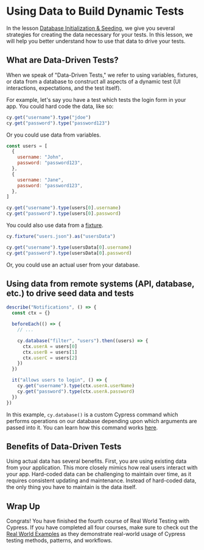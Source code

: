 # Using Data to Build Dynamic Tests

In the lesson [Database Initialization & Seeding](/advanced-cypress-concepts/database-initialization-and-seeding), we give you several strategies for creating the data necessary for your tests. In this lesson, we will help you better understand how to use that data to drive your tests.

## What are Data-Driven Tests?

When we speak of "Data-Driven Tests," we refer to using variables, fixtures, or data from a database to construct all aspects of a dynamic test (UI interactions, expectations, and the test itself).

For example, let's say you have a test which tests the login form in your app. You could hard code the data, like so:

```js
cy.get("username").type("jdoe")
cy.get("password").type("password123")
```

Or you could use data from variables.

```js
const users = [
  {
    username: "John",
    password: "password123",
  },
  {
    username: "Jane",
    password: "password123",
  },
]

cy.get("username").type(users[0].username)
cy.get("password").type(users[0].password)
```

You could also use data from a [fixture](https://docs.cypress.io/api/commands/fixture).

```js
cy.fixture("users.json").as("usersData")

cy.get("username").type(usersData[0].username)
cy.get("password").type(usersData[0].password)
```

Or, you could use an actual user from your database.

## Using data from remote systems (API, database, etc.) to drive seed data and tests

```js
describe("Notifications", () => {
  const ctx = {}

  beforeEach(() => {
    // ...

    cy.database("filter", "users").then((users) => {
      ctx.userA = users[0]
      ctx.userB = users[1]
      ctx.userC = users[2]
    })
  })

  it("allows users to login", () => {
    cy.get("username").type(ctx.userA.userName)
    cy.get("password").type(ctx.userA.password)
  })
})
```

In this example, `cy.database()` is a custom Cypress command which performs operations on our database depending upon which arguments are passed into it. You can learn how this command works [here](/real-world-examples/custom-cypress-commands#cydatabase).

## Benefits of Data-Driven Tests

Using actual data has several benefits. First, you are using existing data from your application. This more closely mimics how real users interact with your app. Hard-coded data can be challenging to maintain over time, as it requires consistent updating and maintenance. Instead of hard-coded data, the only thing you have to maintain is the data itself.

## Wrap Up

Congrats! You have finished the fourth course of Real World Testing with Cypress. If you have completed all four courses, make sure to check out the [Real World Examples](/real-world-examples) as they demonstrate real-world usage of Cypress testing methods, patterns, and workflows.
